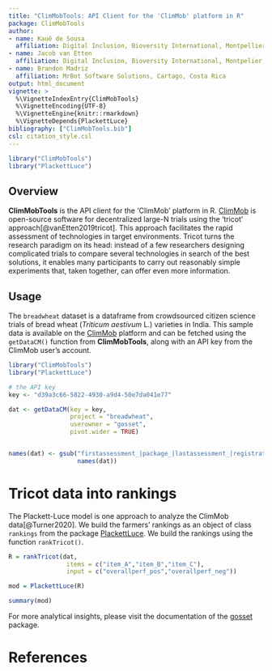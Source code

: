 ```yaml
---
title: "ClimMobTools: API Client for the 'ClimMob' platform in R"
package: ClimMobTools
author:
- name: Kauê de Sousa
  affiliation: Digital Inclusion, Bioversity International, Montpellier, France <br> Department of Agricultural Sciences, University of Inland Norway, Hamar, Norway
- name: Jacob van Etten
  affiliation: Digital Inclusion, Bioversity International, Montpelier, France
- name: Brandon Madriz
  affiliation: MrBot Software Solutions, Cartago, Costa Rica
output: html_document
vignette: >
  %\VignetteIndexEntry{ClimMobTools}
  %\VignetteEncoding{UTF-8}
  %\VignetteEngine{knitr::rmarkdown}
  %\VignetteDepends{PlackettLuce}
bibliography: ["ClimMobTools.bib"]
csl: citation_style.csl
---
```


```r
library("ClimMobTools")
library("PlackettLuce")
```

## Overview

**ClimMobTools** is the API client for the 'ClimMob' platform in R. [ClimMob](https://climmob.net/) is open-source software for decentralized large-N trials using the 'tricot' approach[@vanEtten2019tricot]. This approach facilitates the rapid assessment of technologies in target environments. Tricot turns the research paradigm on its head: instead of a few researchers designing complicated trials to compare several technologies in search of the best solutions, it enables many participants to carry out reasonably simple experiments that, taken together, can offer even more information.

## Usage

The `breadwheat` dataset is a dataframe from crowdsourced citizen science trials of bread wheat (*Triticum aestivum* L.) varieties in India. This sample data is available on the [ClimMob](https://climmob.net/) platform and can be fetched using the `getDataCM()` function from **ClimMobTools**, along with an API key from the ClimMob user's account.

```r
library("ClimMobTools")
library("PlackettLuce")

# the API key
key <- "d39a3c66-5822-4930-a9d4-50e7da041e77"

dat <- getDataCM(key = key,
                 project = "breadwheat",
                 userowner = "gosset",
                 pivot.wider = TRUE)


names(dat) <- gsub("firstassessment_|package_|lastassessment_|registration_", "",
                   names(dat))

```

# Tricot data into rankings

The Plackett-Luce model is one approach to analyze the ClimMob data[@Turner2020]. We build the farmers' rankings as an object of class `rankings` from the package [PlackettLuce](https://CRAN.R-project.org/package=PlackettLuce). We build the rankings using the function `rankTricot()`.

```r
R = rankTricot(dat, 
                items = c("item_A","item_B","item_C"), 
                input = c("overallperf_pos","overallperf_neg"))

mod = PlackettLuce(R)

summary(mod)
```

For more analytical insights, please visit the documentation of the [gosset](https://cran.r-project.org/package=gosset) package.

# References


